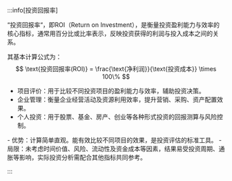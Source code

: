
:::info[投资回报率]

<Tabs>
<TabItem value="a" label="基本定义">
“投资回报率“，即ROI（Return on Investment），是衡量投资盈利能力与效率的核心指标，通常用百分比或比率表示，反映投资获得的利润与投入成本之间的关系。

其基本计算公式为：
$$
\text{投资回报率(ROI)} = \frac{\text{净利润}}{\text{投资成本}} \times 100\%
$$
</TabItem>
<TabItem value="b" label="作用">
- 项目评价：用于比较不同投资项目的盈利能力与效率，辅助投资决策。
- 企业管理：衡量企业经营活动及资源利用效率，提升营销、采购、资产配置效果。
- 个人投资：用于股票、基金、房产、创业等各种形式投资的回报测算与风险控制。
</TabItem>
<TabItem value="c" label="优势与局限">
- 优势：计算简单直观。能有效比较不同项目的效果，是投资评估的标准工具。
- 局限：未考虑时间价值、风险、流动性及资金成本等因素，结果易受投资周期、通胀等影响，实际投资分析需配合其他指标共同参考。
</TabItem>
</Tabs>

:::

